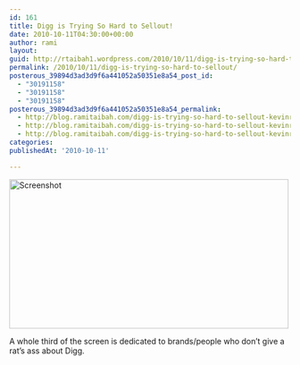 ```yaml
---
id: 161
title: Digg is Trying So Hard to Sellout!
date: 2010-10-11T04:30:00+00:00
author: rami
layout: 
guid: http://rtaibah1.wordpress.com/2010/10/11/digg-is-trying-so-hard-to-sellout
permalink: /2010/10/11/digg-is-trying-so-hard-to-sellout/
posterous_39894d3ad3d9f6a441052a50351e8a54_post_id:
  - "30191158"
  - "30191158"
  - "30191158"
posterous_39894d3ad3d9f6a441052a50351e8a54_permalink:
  - http://blog.ramitaibah.com/digg-is-trying-so-hard-to-sellout-kevinrose-d
  - http://blog.ramitaibah.com/digg-is-trying-so-hard-to-sellout-kevinrose-d
  - http://blog.ramitaibah.com/digg-is-trying-so-hard-to-sellout-kevinrose-d
categories:
publishedAt: '2010-10-11'

---
```

<div class='p_embed p_image_embed'>
  <a href="http://139.59.20.41/wp-content/uploads/2011/12/screenshot-scaled10001.png"><img alt="Screenshot" height="267" src="http://139.59.20.41/wp-content/uploads/2011/12/screenshot-scaled10001.png?w=300" width="500" /></a>
</div>

A whole third of the screen is dedicated to brands/people who don&#8217;t give a rat&#8217;s ass about Digg.
